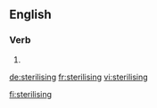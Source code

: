 
==English==

===Verb===
{{head|en|present participle}}

# {{present participle of|sterilise|lang=en}}

[[de:sterilising]]
[[fr:sterilising]]
[[vi:sterilising]]

[[fi:sterilising]]